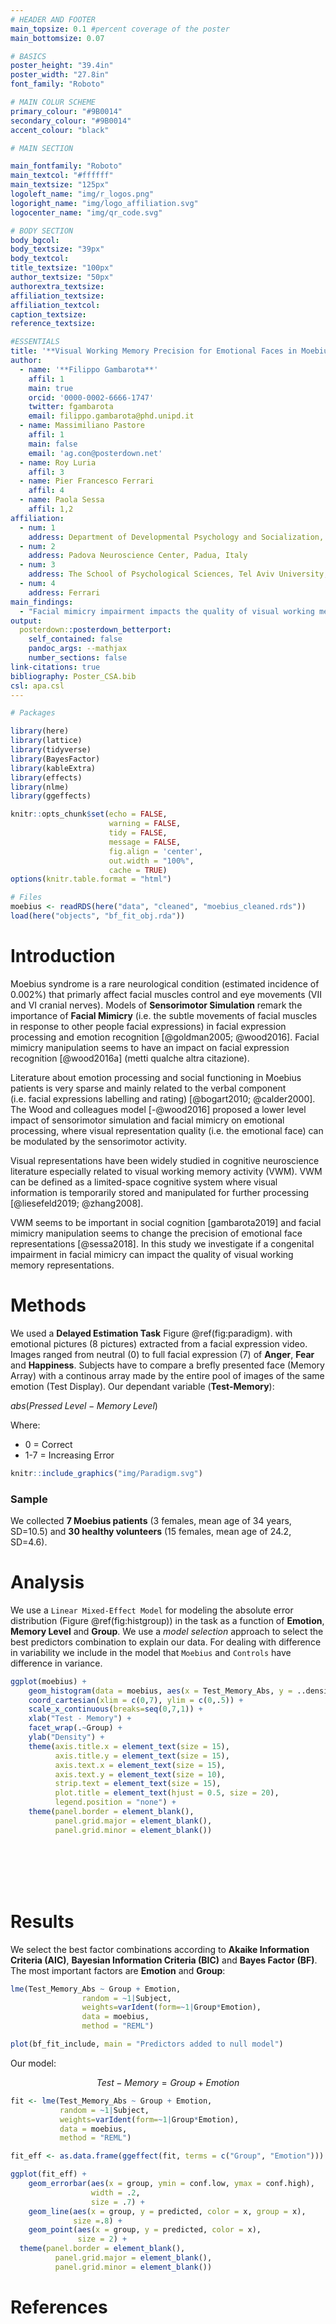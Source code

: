 ```yaml
---
# HEADER AND FOOTER
main_topsize: 0.1 #percent coverage of the poster
main_bottomsize: 0.07

# BASICS
poster_height: "39.4in"
poster_width: "27.8in"
font_family: "Roboto"

# MAIN COLUR SCHEME
primary_colour: "#9B0014"
secondary_colour: "#9B0014"
accent_colour: "black"

# MAIN SECTION

main_fontfamily: "Roboto"
main_textcol: "#ffffff"
main_textsize: "125px"
logoleft_name: "img/r_logos.png"
logoright_name: "img/logo_affiliation.svg"
logocenter_name: "img/qr_code.svg"

# BODY SECTION
body_bgcol:
body_textsize: "39px"
body_textcol:
title_textsize: "100px"
author_textsize: "50px"
authorextra_textsize:
affiliation_textsize:
affiliation_textcol:
caption_textsize:
reference_textsize:

#ESSENTIALS
title: '**Visual Working Memory Precision for Emotional Faces in Moebius Patients**'
author:
  - name: '**Filippo Gambarota**'
    affil: 1
    main: true
    orcid: '0000-0002-6666-1747'
    twitter: fgambarota 
    email: filippo.gambarota@phd.unipd.it
  - name: Massimiliano Pastore
    affil: 1
    main: false
    email: 'ag.con@posterdown.net'
  - name: Roy Luria
    affil: 3
  - name: Pier Francesco Ferrari
    affil: 4
  - name: Paola Sessa
    affil: 1,2
affiliation:
  - num: 1
    address: Department of Developmental Psychology and Socialization, University of Padova, Italy
  - num: 2
    address: Padova Neuroscience Center, Padua, Italy
  - num: 3
    address: The School of Psychological Sciences, Tel Aviv University, Israel
  - num: 4
    address: Ferrari
main_findings:
  - "Facial mimicry impairment impacts the quality of visual working memory representations"
output: 
  posterdown::posterdown_betterport:
    self_contained: false
    pandoc_args: --mathjax
    number_sections: false
link-citations: true
bibliography: Poster_CSA.bib
csl: apa.csl
---
```


```r
# Packages

library(here)
library(lattice)
library(tidyverse)
library(BayesFactor)
library(kableExtra)
library(effects)
library(nlme)
library(ggeffects)

knitr::opts_chunk$set(echo = FALSE,
                      warning = FALSE,
                      tidy = FALSE,
                      message = FALSE,
                      fig.align = 'center',
                      out.width = "100%",
                      cache = TRUE)
options(knitr.table.format = "html")

# Files
moebius <- readRDS(here("data", "cleaned", "moebius_cleaned.rds"))
load(here("objects", "bf_fit_obj.rda"))
```

# Introduction

Moebius syndrome is a rare neurological condition (estimated incidence of 0.002%) that primarly affect facial muscles control and eye movements (VII and VI cranial nerves). Models of **Sensorimotor Simulation** remark the importance of **Facial Mimicry** (i.e. the subtle movements of facial muscles in response to other people facial expressions) in facial expression processing and emotion recognition [@goldman2005; @wood2016]. Facial mimicry manipulation seems to have an impact on facial expression recognition [@wood2016a] (metti qualche altra citazione).

Literature about emotion processing and social functioning in Moebius patients is very sparse and mainly related to the verbal component (i.e. facial expressions labelling and rating) [@bogart2010; @calder2000]. The Wood and colleagues model [-@wood2016] proposed a lower level impact of sensorimotor simulation and facial mimicry on emotional processing, where visual representation quality (i.e. the emotional face) can be modulated by the sensorimotor activity.

Visual representations have been widely studied in cognitive neuroscience literature especially related to visual working memory activity (VWM). VWM can be defined as a limited-space cognitive system where visual information is temporarily stored and manipulated for further processing [@liesefeld2019; @zhang2008].

VWM seems to be important in social cognition [gambarota2019] and facial mimicry manipulation seems to change the precision of emotional face representations [@sessa2018]. In this study we investigate if a congenital impairment in facial mimicry can impact the quality of visual working memory representations.

# Methods

We used a **Delayed Estimation Task** Figure \@ref(fig:paradigm). with emotional pictures (8 pictures) extracted from a facial expression video. Images ranged from neutral (0) to full facial expression (7) of **Anger**, **Fear** and **Happiness**. Subjects have to compare a brefly presented face (Memory Array) with a continous array made by the entire pool of images of the same emotion (Test Display). Our dependant variable (**Test-Memory**):

$abs(Pressed\;Level - Memory\;Level)$

Where:

* 0 = Correct
* 1-7 = Increasing Error

```r
knitr::include_graphics("img/Paradigm.svg")
```

### Sample

We collected **7 Moebius patients** (3 females, mean age of 34 years, SD=10.5) and **30 healthy volunteers** (15 females, mean age of 24.2, SD=4.6).

# Analysis

We use a `Linear Mixed-Effect Model` for modeling the absolute error distribution (Figure \@ref(fig:histgroup)) in the task as a function of **Emotion**, **Memory Level** and **Group**.
We use a *model selection* approach to select the best predictors combination to explain our data. For dealing with difference in variability we include in the model that `Moebius` and `Controls` have difference in variance.

```r
ggplot(moebius) +
    geom_histogram(data = moebius, aes(x = Test_Memory_Abs, y = ..density.. * .5, fill = Group), binwidth = 0.5) +
    coord_cartesian(xlim = c(0,7), ylim = c(0,.5)) +
    scale_x_continuous(breaks=seq(0,7,1)) +
    xlab("Test - Memory") +
    facet_wrap(.~Group) +
    ylab("Density") +
    theme(axis.title.x = element_text(size = 15),
          axis.title.y = element_text(size = 15),
          axis.text.x = element_text(size = 15),
          axis.text.y = element_text(size = 10),
          strip.text = element_text(size = 15),
          plot.title = element_text(hjust = 0.5, size = 20),
          legend.position = "none") +
    theme(panel.border = element_blank(),
          panel.grid.major = element_blank(),
          panel.grid.minor = element_blank())
```

<br/>
<br/>
<br/>
<br/>

# Results

We select the best factor combinations according to **Akaike Information Criteria (AIC)**, **Bayesian Information Criteria (BIC)** and **Bayes Factor (BF)**. The most important factors are **Emotion** and **Group**:

```r
lme(Test_Memory_Abs ~ Group + Emotion,
                random = ~1|Subject,
                weights=varIdent(form=~1|Group*Emotion),
                data = moebius,
                method = "REML")
```

```r
plot(bf_fit_include, main = "Predictors added to null model")
```

Our model:

$$Test-Memory = Group + Emotion$$

```r
fit <- lme(Test_Memory_Abs ~ Group + Emotion,
           random = ~1|Subject,
           weights=varIdent(form=~1|Group*Emotion),
           data = moebius,
           method = "REML")

```

```r
fit_eff <- as.data.frame(ggeffect(fit, terms = c("Group", "Emotion")))

ggplot(fit_eff) +
    geom_errorbar(aes(x = group, ymin = conf.low, ymax = conf.high),
                  width = .2,
                  size = .7) +
    geom_line(aes(x = group, y = predicted, color = x, group = x),
              size =.8) +
    geom_point(aes(x = group, y = predicted, color = x),
               size = 2) +
  theme(panel.border = element_blank(),
          panel.grid.major = element_blank(),
          panel.grid.minor = element_blank())
```

# References

<style>
#main-img-left {
 width: 20%;
}

#main-img-right {
 width: 20%;
}

#main-img-center {
 width: 6%;
}
</style>